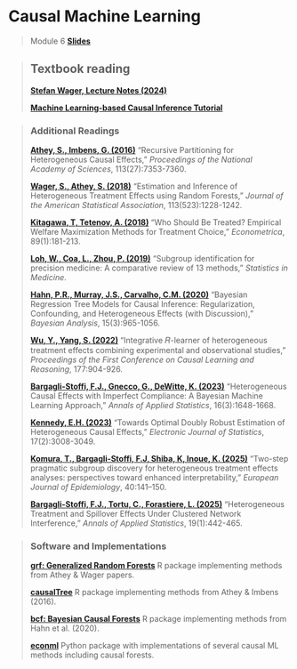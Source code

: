 # Causal Machine Learning

> Module 6 [**Slides**](https://drive.google.com/drive/folders/14Iymvk2FlZqVsWrtbDLmwSzR5aNS-Mcg?usp=sharing)

> ## Textbook reading
>
> [**Stefan Wager, Lecture Notes (2024)**](https://web.stanford.edu/~swager/causal_inf_book.pdf)
>
> [**Machine Learning-based Causal Inference Tutorial**](https://bookdown.org/stanfordgsbsilab/ml-ci-tutorial/)

> ### Additional Readings
>
>[**Athey, S., Imbens, G. (2016)**](https://www.pnas.org/doi/10.1073/pnas.1510489113) "Recursive Partitioning for Heterogeneous Causal Effects," *Proceedings of the National Academy of Sciences*, 113(27):7353-7360.
>
>[**Wager, S., Athey, S. (2018)**](https://www.tandfonline.com/doi/full/10.1080/01621459.2017.1319839) "Estimation and Inference of Heterogeneous Treatment Effects using Random Forests," *Journal of the American Statistical Association*, 113(523):1228-1242.
>
>[**Kitagawa, T, Tetenov, A. (2018)**](https://onlinelibrary.wiley.com/doi/abs/10.3982/ECTA13288) "Who Should Be Treated? Empirical Welfare Maximization Methods for Treatment Choice," *Econometrica*, 89(1):181-213.
>
>[**Loh, W., Coa, L., Zhou, P. (2019)**](https://wires.onlinelibrary.wiley.com/doi/abs/10.1002/widm.1326) "Subgroup identification for precision medicine: A comparative review of 13 methods," *Statistics in Medicine*.
>
>[**Hahn, P.R., Murray, J.S., Carvalho, C.M. (2020)**](https://projecteuclid.org/journals/bayesian-analysis/volume-15/issue-3/Bayesian-Regression-Tree-Models-for-Causal-Inference--Regularization-Confounding/10.1214/19-BA1195.full) "Bayesian Regression Tree Models for Causal Inference: Regularization, Confounding, and Heterogeneous Effects (with Discussion)," *Bayesian Analysis*, 15(3):965-1056.
>
>[**Wu, Y., Yang, S. (2022)**](https://proceedings.mlr.press/v177/wu22a.html) "Integrative 𝑅-learner of heterogeneous treatment effects combining experimental and observational studies," *Proceedings of the First Conference on Causal Learning and Reasoning*, 177:904-926.
>
>[**Bargagli-Stoffi, F.J., Gnecco, G., DeWitte, K. (2023)**](https://projecteuclid.org/journals/annals-of-applied-statistics/volume-16/issue-3/Heterogeneous-causal-effects-with-imperfect-compliance--A-Bayesian-machine/10.1214/21-AOAS1579.short) "Heterogeneous Causal Effects with Imperfect Compliance: A Bayesian Machine Learning Approach," *Annals of Applied Statistics*, 16(3):1648-1668.
>
>[**Kennedy, E.H. (2023)**](https://projecteuclid.org/journals/electronic-journal-of-statistics/volume-17/issue-2/Towards-optimal-doubly-robust-estimation-of-heterogeneous-causal-effects/10.1214/23-EJS2157.full) "Towards Optimal Doubly Robust Estimation of Heterogeneous Causal Effects," *Electronic Journal of Statistics*, 17(2):3008-3049.
>
>[**Komura, T., Bargagli-Stoffi, F.J, Shiba, K, Inoue, K. (2025)**](https://link.springer.com/article/10.1007/s10654-025-01215-y) "Two-step pragmatic subgroup discovery for heterogeneous treatment effects analyses: perspectives toward enhanced interpretability," *European Journal of Epidemiology*, 40:141–150.
>
>[**Bargagli-Stoffi, F.J., Tortu, C., Forastiere, L. (2025)**](https://projecteuclid.org/journals/annals-of-applied-statistics/volume-19/issue-1/Heterogeneous-treatment-and-spillover-effects-under-clustered-network-interference/10.1214/24-AOAS1913.short) "Heterogeneous Treatment and Spillover Effects Under Clustered Network Interference," *Annals of Applied Statistics*, 19(1):442-465. 

> ### Software and Implementations
>
>[**grf: Generalized Random Forests**](https://github.com/grf-labs/grf) R package implementing methods from Athey & Wager papers.
>
>[**causalTree**](https://github.com/susanathey/causalTree) R package implementing methods from Athey & Imbens (2016).
>
>[**bcf: Bayesian Causal Forests**](https://github.com/jaredsmurray/bcf) R package implementing methods from Hahn et al. (2020).
>
>[**econml**](https://github.com/microsoft/EconML) Python package with implementations of several causal ML methods including causal forests.
